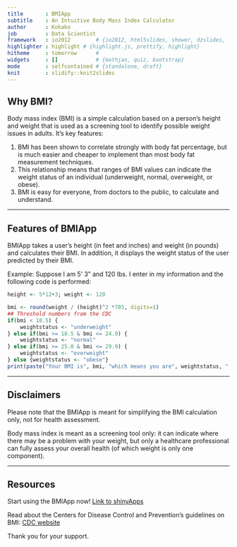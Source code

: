 ```yaml
---
title       : BMIApp
subtitle    : An Intuitive Body Mass Index Calculator
author      : Kokako
job         : Data Scientist
framework   : io2012        # {io2012, html5slides, shower, dzslides, ...}
highlighter : highlight # {highlight.js, prettify, highlight}
hitheme     : tomorrow      # 
widgets     : []            # {mathjax, quiz, bootstrap}
mode        : selfcontained # {standalone, draft}
knit        : slidify::knit2slides
---
```


## Why BMI?

Body mass index (BMI) is a simple calculation based on a person's height and weight that is used as a screening tool to identify possible weight issues in adults. It's key features:

1. BMI has been shown to correlate strongly with body fat percentage, but is much easier and cheaper to implement than most body fat measurement techniques.
2. This relationship means that ranges of BMI values can indicate the weight status of an individual (underweight, normal, overweight, or obese).
3. BMI is easy for everyone, from doctors to the public, to calculate and understand. 

---

## Features of BMIApp

BMIApp takes a user's height (in feet and inches) and weight (in pounds) and calculates their BMI. In addition, it displays the weight status of the user predicted by their BMI.

Example: Suppose I am 5' 3" and 120 lbs. I enter in my information and the following code is performed:
```r
height <- 5*12+3; weight <- 120
```
```r
bmi <- round(weight / (height)^2 *703, digits=1)
## Threshold numbers from the CDC
if(bmi < 18.5) {
    weightstatus <- "underweight"
} else if(bmi >= 18.5 & bmi <= 24.9) {
    weightstatus <- "normal"
} else if(bmi >= 25.0 & bmi <= 29.9) {
    weightstatus <- "overweight"
} else {weightstatus <- "obese"}
print(paste("Your BMI is", bmi, "which means you are", weightstatus, "."))
```

---

## Disclaimers

Please note that the BMIApp is meant for simplifying the BMI calculation only, not for health assessment.

Body mass index is meant as a screening tool only: it can indicate where there may be a problem with your weight, but only a healthcare professional can fully assess your overall health (of which weight is only one component).

---

## Resources

Start using the BMIApp now! 
[Link to shinyApps](https://kokako.shinyapps.io/Assignment/)

Read about the Centers for Disease Control and Prevention's guidelines on BMI: 
[CDC website](http://www.cdc.gov/healthyweight/assessing/bmi/adult_bmi/)

Thank you for your support.



